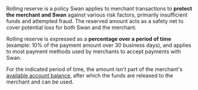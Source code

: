 Rolling reserve is a policy Swan applies to merchant transactions to **protect the merchant and Swan** against various risk factors, primarily insufficient funds and attempted fraud.
The reserved amount acts as a safety net to cover potential loss for both Swan and the merchant.

Rolling reserve is expressed as a **percentage over a period of time** (example: 10% of the payment amount over 30 business days), and applies to most payment methods used by merchants to accept payments with Swan.

For the indicated period of time, the amount isn't part of the merchant's [available account balance](../../accounts/index.mdx#balances), after which the funds are released to the merchant and can be used.